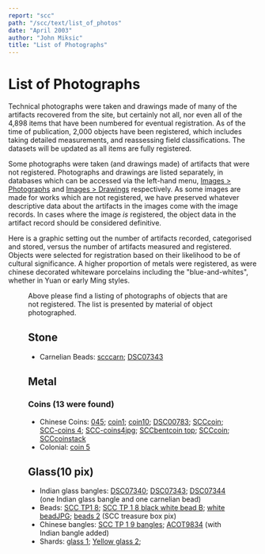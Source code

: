 ```yaml
---
report: "scc"
path: "/scc/text/list_of_photos"
date: "April 2003"
author: "John Miksic"
title: "List of Photographs"
---
```



# List of Photographs

Technical photographs were taken and drawings made of many of the artifacts recovered from the site, but certainly not all, nor even all of the 4,898 items that have been numbered for eventual registration. As of the time of publication, 2,000 objects have been registered, which includes taking detailed measurements, and reassessing field classifications. The datasets will be updated as all items are fully registered.

Some photographs were taken (and drawings made) of artifacts that were not registered. Photographs and drawings are listed separately, in databases which can be accessed via the left-hand menu, [Images > Photographs](/scc/dataset/photographs) and [Images > Drawings](/scc/dataset/drawings) respectively. As some images are made for works which are not registered, we have preserved whatever descriptive data about the artifacts in the images come with the image records. In cases where the image _is_ registered, the object data in the artifact record should be considered definitive.

Here is a graphic setting out the number of artifacts recorded, categorised and stored, versus the number of artifacts measured and registered. Objects were selected for registration based on their likelihood to be of cultural significance. A higher proportion of metals were registered, as were chinese decorated whiteware porcelains including the "blue-and-whites", whether in Yuan or early Ming styles. 

<Figure img="ArtefactsRegvNonReg.png" caption="Registered and non-registered artefacts from the SCC excavation" />

Above please find a listing of photographs of objects that are not registered. The list is presented by material of object photographed.

## Stone

* Carnelian Beads: <a href="/scc/dataset/photographs/id/photographs_315">scccarn</a>; <a href="/scc/dataset/photographs/id/photographs_689">DSC07343</a>

## Metal

### Coins (13 were found)

* Chinese Coins: <a href="/scc/dataset/photographs/id/photographs_691">045</a>; <a href="/scc/dataset/photographs/id/photographs_692">coin1</a>; <a href="/scc/dataset/photographs/id/photographs_694">coin10</a>; <a href="/scc/dataset/photographs/id/photographs_695">DSC00783</a>; <a href="/scc/dataset/photographs/id/photographs_696">SCCcoin</a>; <a href="/scc/dataset/photographs/id/photographs_696">SCC-coins 4</a>; <a href="/scc/dataset/photographs/id/photographs_697">SCC-coins4jpg</a>; <a href="/scc/dataset/photographs/id/photographs_699">SCCbentcoin top</a>; <a href="/scc/dataset/photographs/id/photographs_670">SCCcoin</a>; <a href="/scc/dataset/photographs/id/photographs_671">SCCcoinstack</a>
* Colonial: <a href="/scc/dataset/photographs/id/photographs_693">coin 5</a>

## Glass(10 pix)

* Indian glass bangles: <a href="/scc/dataset/photographs/id/photographs_690">DSC07340</a>; <a href="/scc/dataset/photographs/id/photographs_689">DSC07343</a>; <a href="/scc/dataset/photographs/id/photographs_589">DSC07344</a> (one Indian glass bangle and one carnelian bead)
* Beads: <a href="/scc/dataset/photographs/id/photographs_297">SCC TP1 8</a>; <a href="/scc/dataset/photographs/id/photographs_143">SCC TP 1 8 black white bead B</a>; <a href="/scc/dataset/photographs/id/photographs_145">white beadJPG</a>; <a href="/scc/dataset/photographs/id/photographs_141">beads 2</a> (SCC treasure box pix)
* Chinese bangles: <a href="/scc/dataset/photographs/id/photographs_144">SCC TP 1 9 bangles</a>; <a href="/scc/dataset/photographs/id/photographs_588">ACOT9834</a> (with Indian bangle added)
* Shards: <a href="/scc/dataset/photographs/id/photographs_142">glass 1</a>; <a href="/scc/dataset/photographs/id/photographs_146">Yellow glass 2</a>;
